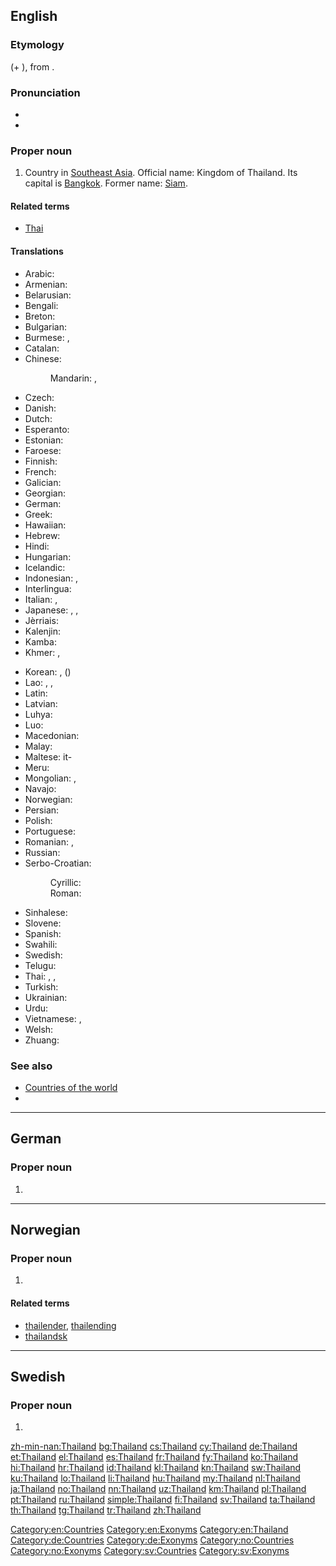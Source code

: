 ==English==
{{wikipedia}}

===Etymology===
{{borrowing|th|ไทย||Thailand|lang=en}} (+ {{term|land}}), from {{term|ไท||Tai, or 'free' via folk etymology|lang=th}}.

===Pronunciation===
* {{IPA|/ˈtaɪ̯lænd/|lang=en}}
* {{audio|En-us-Thailand.ogg|Audio (US)}}

===Proper noun===
{{en-proper noun}}

# Country in [[Southeast Asia]]. Official name: Kingdom of Thailand. Its capital is [[Bangkok]]. Former name: [[Siam]].

====Related terms====
* [[Thai]]

====Translations====
{{trans-top|Country in Southeast Asia}}
* Arabic: {{t|ar|تايلاند|m|tr=tailand}}
* Armenian: {{t|hy|Թաիլանդ|tr=T'ailand}}
* Belarusian: {{t|be|Тайланд|m|tr=Tajlánd}}
* Bengali: {{t|bn|শ্যামদেশ|sc=Beng}}
* Breton: {{t|br|Thailand}}
* Bulgarian: {{t+|bg|Тайланд|m|tr=Tailand}}
* Burmese: {{t|my|ထိုင်း နုိင်ငံ|tr=htong: nongngam|sc=Mymr}}, {{t|my|ယိုးဒယား နုိင်ငံ|tr=yo:daya: nongngam|sc=Mymr}}
* Catalan: {{t+|ca|Tailàndia|f}}
* Chinese:
*: Mandarin: {{t+|cmn|泰國|sc=Hani}}, {{t+|cmn|泰国|tr=Tàiguó|sc=Hani}}
* Czech: {{t+|cs|Thajsko|n}}
* Danish: {{t|da|Thailand}}
* Dutch: {{t+|nl|Thailand}}
* Esperanto: {{t|eo|Tajlando}}
* Estonian: {{t+|et|Tai}}
* Faroese: {{t|fo|Tailand|n}}
* Finnish: {{t+|fi|Thaimaa}}
* French: {{t+|fr|Thaïlande|f}}
* Galician: {{t+|gl|Tailandia|f}}
* Georgian: {{t|ka|ტაილანდი|tr=tailandi|sc=Geor}}
* German: {{t+|de|Thailand|n}}
* Greek: {{t+|el|Ταϊλάνδη|f|tr=Taïlándi}}
* Hawaiian: {{t|haw|Tailani}}
* Hebrew: {{t|he|תילנד|f|tr=tailand}}
* Hindi: {{t|hi|श्यामदेश|m|tr=shyāmdesh}}
* Hungarian: {{t+|hu|Thaiföld}}
* Icelandic: {{t+|is|Taíland|n}}
* Indonesian: {{t+|id|Thailand}}, {{t|id|Muangthai}}
* Interlingua: {{t|ia|Thailandia}}
* Italian: {{t+|it|Thailandia|f}}, {{t+|it|Tailandia|f}}
* Japanese: {{t+|ja|タイ|tr=Tai}}, {{t|ja|タイ国|tr=Tai-koku|sc=Jpan}}, {{t+|ja|泰国|tr=たいこく, Taikoku|sc=Jpan}}
* Jèrriais: {{t|roa-jer|Thailande|f}}
* Kalenjin: {{t|kln|Thailand}}
* Kamba: {{t|kam|Thailand}}
* Khmer: {{t|km|ប្រទេសថៃ|tr=prɑteih tʰay|sc=Khmr}}, {{t+|km|ថៃ|sc=Khmr|tr=tʰay}}
{{trans-mid}}
* Korean: {{t+|ko|타이|tr=Tai|sc=Hang}}, {{t+|ko|태국|tr=Taeguk|sc=Hang}} ({{t+|ko|泰國|sc=Hani}})
* Lao: {{t|lo|ໄທ|tr=thai|sc=Laoo}}, {{t|lo|ເມືອງໄທ|tr=myyang-thai|sc=Laoo}}, {{t|lo|ປະເທດໄທ|tr=patheet-thai|sc=Laoo}}
* Latin: {{t|la|Thailandia|f}}
* Latvian: {{t+|lv|Taizeme|f}}
* Luhya: {{t|luy|Thailand}}
* Luo: {{t|luo|Thailand}}
* Macedonian: {{t|mk|Тајланд|m|tr=Tájland}}
* Malay: {{t|ms|Negara Thai}}
* Maltese: it-{{t|mt|Tajlandja}}
* Meru: {{t|mer|Thailand}}
* Mongolian: {{t|mn|Тайланд|sc=Cyrl}}, {{t|mn|Тай Вант Улс|sc=Cyrl}}
* Navajo: {{t|nv|Tʼáí bikéyah}}
* Norwegian: {{t+|no|Thailand}}
* Persian: {{t+|fa|تایلند|tr=Tâylând}}
* Polish: {{t+|pl|Tajlandia|f}}
* Portuguese: {{t+|pt|Tailândia}}
* Romanian: {{t|ro|Tailanda|f}}, {{t|ro|Thailanda|f}}
* Russian: {{t+|ru|Таиланд|m|tr=Tailánd}}
* Serbo-Croatian:
*: Cyrillic: {{t|sh|Тајланд|m|sc=Cyrl}}
*: Roman: {{t|sh|Tajland|m}}
* Sinhalese: {{t|si|තායිලන්තය|tr=tāyilantaya|sc=Sinh}}
* Slovene: {{t|sl|Tájska|f}}
* Spanish: {{t+|es|Tailandia|f}}
* Swahili: {{t|sw|Uthai}}
* Swedish: {{t+|sv|Thailand}}
* Telugu: {{t+|te|థాయిలాండ్}}
* Thai: {{t+|th|ไทย|tr=thai}}, {{t|th|เมืองไทย|tr=meuang thai}}, {{t+|th|ประเทศไทย|tr=bpràtêt thai}}
* Turkish: {{t+|tr|Tayland}}
* Ukrainian: {{t+|uk|Таїланд|m|tr=Tajilánd}}
* Urdu: {{t|ur|تھائی لینڈ|m|tr=thāī laiṇḍ}}
* Vietnamese: {{t|vi|Thái Lan}}, {{t|vi|nước Thái Lan}}
* Welsh: {{t|cy|Gwlad Thai}}
* Zhuang: {{t|za|Daigoz}}
{{trans-bottom}}

===See also===
* [[Appendix:Countries of the world|Countries of the world]]
* {{pedialite}}

[[Category:en:Countries]]
[[Category:en:Exonyms]]
[[Category:en:Thailand]]

----

==German==

===Proper noun===
{{head|de|proper noun|g=n}}

# {{l|en|Thailand}}

[[Category:de:Countries]]
[[Category:de:Exonyms]]

----

==Norwegian==

===Proper noun===
{{head|no|proper noun}}

# {{l|en|Thailand}}

====Related terms====
* [[thailender]], [[thailending]]
* [[thailandsk]]

[[Category:no:Countries]]
[[Category:no:Exonyms]]

----

==Swedish==

===Proper noun===
{{head|sv|proper noun}}

# {{l|en|Thailand}}

[[Category:sv:Countries]]
[[Category:sv:Exonyms]]

[[zh-min-nan:Thailand]]
[[bg:Thailand]]
[[cs:Thailand]]
[[cy:Thailand]]
[[de:Thailand]]
[[et:Thailand]]
[[el:Thailand]]
[[es:Thailand]]
[[fr:Thailand]]
[[fy:Thailand]]
[[ko:Thailand]]
[[hi:Thailand]]
[[hr:Thailand]]
[[id:Thailand]]
[[kl:Thailand]]
[[kn:Thailand]]
[[sw:Thailand]]
[[ku:Thailand]]
[[lo:Thailand]]
[[li:Thailand]]
[[hu:Thailand]]
[[my:Thailand]]
[[nl:Thailand]]
[[ja:Thailand]]
[[no:Thailand]]
[[nn:Thailand]]
[[uz:Thailand]]
[[km:Thailand]]
[[pl:Thailand]]
[[pt:Thailand]]
[[ru:Thailand]]
[[simple:Thailand]]
[[fi:Thailand]]
[[sv:Thailand]]
[[ta:Thailand]]
[[th:Thailand]]
[[tg:Thailand]]
[[tr:Thailand]]
[[zh:Thailand]]